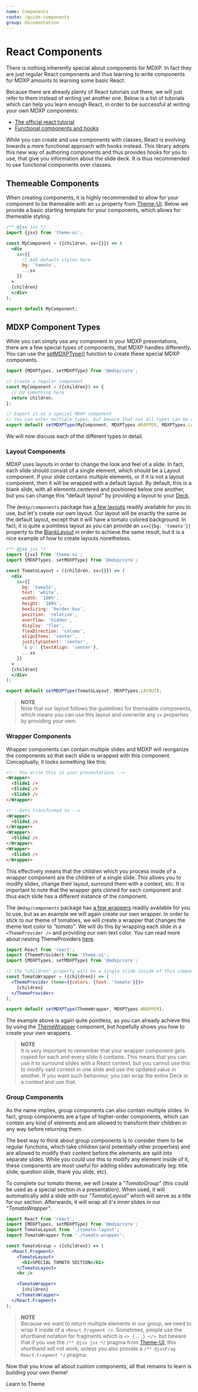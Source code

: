 ```yaml
---
name: Components
route: /guide-components
group: Documentation
---
```


# React Components
There is nothing inherently special about components for MDXP.
In fact they are just regular React components and thus learning to write components for MDXP amounts to learning some basic React. 

Because there are already plenty of React tutorials out there, we will just refer to them instead of writing yet another one.
Below is a list of tutorials which can help you learn enough React, in order to be successful at writing your own MDXP components:
- [The official react tutorial](https://reactjs.org/docs/hello-world.html)
- [Functional components and hooks](https://reactjs.org/docs/hooks-intro.html)

While you can create and use components with classes, React is evolving towards a more functional approach with hooks instead.
This library adopts this new way of authoring components and thus provides hooks for you to use, that give you information about the slide deck.
It is thus recommended to use functional components over classes.


## Themeable Components
When creating components, it is highly recommended to allow for your component to be themeable with an `sx` property from [Theme-UI][themeui].
Below we provide a basic starting template for your components, which allows for themeable styling.

```jsx
/** @jsx jsx */
import {jsx} from 'theme-ui';

const MyComponent = ({children, sx={}}) => (
  <div
    sx={{
      // Add default styles here
      bg: 'tomato',
      ...sx
    }}
  >
  {children}
  </div>
);

export default MyComponent;
```


## MDXP Component Types
While you can simply use any component in your MDXP presentations, there are a few special types of components, that MDXP handles differently.
You can use the [setMDXPType()](/core-util#setmdxptype) function to create these special MDXP components.

```jsx
import {MDXPTypes, setMDXPType} from '@mdxp/core';

// Create a regular component
const MyComponent = ({children}) => {
  // Do something here
  return children;
};

// Export it as a special MDXP component
// You can enter multiple types, but beware that not all types can be combined
export default setMDXPType(MyComponent, MDXPTypes.WRAPPER, MDXPTypes.LAYOUT);
```

We will now discuss each of the different types in detail.

### Layout Components
MDXP uses layouts in order to change the look and feel of a slide.
In fact, each slide should consist of a single element, which should be a Layout component.
If your slide contains multiple elements, or if it is not a layout component, then it will be wrapped with a default layout.
By default, this is a blank slide, with all elements centered and positioned below one another, but you can change this "default layout" by providing a layout to your [Deck](/core-components#deck).

The `@mdxp/components` package has [a few layouts](/components-layout) readily available for you to use, but let's create our own layout.
Our layout will be exactly the same as the default layout, except that it will have a tomato colored background.
In fact, it is quite a pointless layout as you can provide an `sx={{bg: 'tomato'}}` property to the [BlankLayout](/components-layout#blanklayout) in order to achieve the same result,
but it is a nice example of how to create layouts nonetheless.  

```jsx
/** @jsx jsx */
import {jsx} from 'theme-ui';
import {MDXPTypes, setMDXPType} from '@mdxp/core';

const TomatoLayout = ({children, sx={}}) => (
  <div
    sx={{
      bg: 'tomato',
      text: 'white',
      width: '100%',
      height: '100%',
      boxSizing: 'border-box',
      position: 'relative',
      overflow: 'hidden',
      display: 'flex',
      flexDirection: 'column',
      alignItems: 'center',
      justifyContent: 'center',
      '& p': {textAlign: 'center'},
      ...sx
    }}
  > 
  {children}
  </div>
);

export default setMDXPType(TomatoLayout, MDXPTypes.LAYOUT);
```

> __NOTE__  
> Note that our layout follows the guidelines for themeable components, which means you can use this layout and overwrite any `sx` properties by providing your own.


### Wrapper Components
Wrapper components can contain multiple slides and MDXP will reorganize the components so that each slide is wrapped with this component. Conceptually, it looks something like this:

```html
<!-- You write this in your presentations -->
<Wrapper>
  <Slide1 />
  <Slide2 />
  <Slide3 />
</Wrapper>

<!-- Gets transformed to -->
<Wrapper>
  <Slide1 />
</Wrapper>
<Wrapper>
  <Slide2 />
</Wrapper>
<Wrapper>
  <Slide3 />
</Wrapper>
```

This effectively means that the children which you process inside of a wrapper component are the children of a single slide.
This allows you to modify slides, change their layout, surround them with a context, etc.
It is important to note that the wrapper gets cloned for each component and thus each slide has a different instance of the component.

The `@mdxp/components` package has [a few wrappers](/components-wrapper) readily available for you to use, but as an example we will again create our own wrapper.
In order to stick to our theme of tomatoes, we will create a wrapper that changes the theme text color to _"tomato"_.
We will do this by wrapping each slide in a `<ThemeProvider />` and providing our own text color. You can read more about nesting ThemeProviders [here](https://theme-ui.com/guides/nested-theme-providers).

```jsx
import React from 'react';
import {ThemeProvider} from 'theme-ui';
import {MDXPTypes, setMDXPType} from '@mdxp/core';

// the "children" property will be a single slide inside of this component
const TomatoWrapper = ({children}) => (
  <ThemeProvider theme={{colors: {text: 'tomato'}}}>
    {children}
  </ThemeProvider>
);

export default setMDXPType(ThemeWrapper, MDXPTypes.WRAPPER);
```

The example above is again quite pointless, as you can already achieve this by using the [ThemeWrapper](/components-wrappers#themewrapper) component, but hopefully shows you how to create your own wrappers.

> __NOTE__  
> It is very important to remember that your wrapper component gets copied for each and every slide it contains.
> This means that you can use it to surround slides with a React context,
> but you cannot use this to modify said context in one slide and use the updated value in another.
> If you want such behaviour, you can wrap the entire Deck in a context and use that.


### Group Components
As the name implies, group components can also contain multiple slides.
In fact, group components are a type of higher-order components, which can contain any kind of elements and are allowed to transform their children in any way before returning them.

The best way to think about group components is to consider them to be regular functions, which take children (and potentially other properties) and are allowed to modify their content before the elements are split into separate slides. While you could use this to modify any element inside of it, these components are most useful for adding slides automatically (eg. title slide, question slide, thank you slide, etc).

To complete our tomato theme, we will create a _"TomatoGroup"_ (this could be used as a special section in a presentation).
When used, it will automatically add a slide with our _"TomatoLayout"_ which will serve as a title for our section.
Afterwards, it will wrap all it's inner slides in our _"TomatoWrapper"_.

```jsx
import React from 'react';
import {MDXPTypes, setMDXPType} from '@mdxp/core';
import TomatoLayout from './tomato-layout';
import TomatoWrapper from './tomato-wrapper';

const TomatoGroup = ({children}) => (
  <React.Fragment>
    <TomatoLayout>
      <h1>SPECIAL TOMATO SECTION</h1>
    </TomatoLayout>
    <hr />

    <TomatoWrapper>
      {children}
    </TomatoWrapper>
  </React.Fragment>
);
```

> __NOTE__  
> Because we want to return multiple elements in our group, we need to wrap it inside of a `<React.Fragment />`.
> Sometimes, people use the shorthand notation for fragments which is `<> {...} </>`,
> but beware that if you use the `/** @jsx jsx */` pragma from [Theme-UI][themeui], this shorthand will not work,
> unless you also provide a `/** @jsxFrag React.Fragment */` pragma.


Now that you know all about custom components, all that remains to learn is building your own theme!

<CTA url="/guide-theming">
Learn to Theme
</CTA>

[themeui]: https://theme-ui.com
